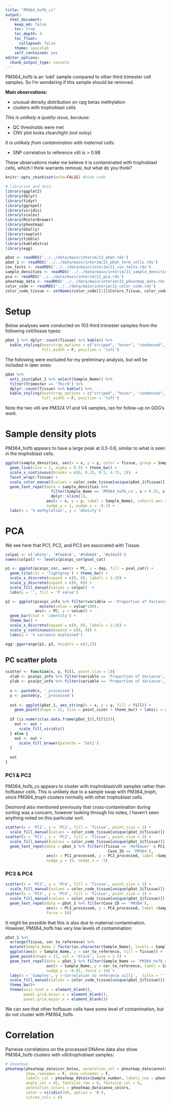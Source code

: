 ```yaml
---
title: "PM364_hofb_cs"
output:
  html_document:
    keep_md: false
    toc: true
    toc_depth: 4
    toc_float:
      collapsed: false
    theme: spacelab
    self_contained: yes
editor_options: 
  chunk_output_type: console
---
```


PM364_hofb is an 'odd' sample compared to other third trimester cell samples. So I'm wondering if 
this sample should be removed.

**Main observations:**

* unusual density distribution on cpg betas methylation
* clusters with trophoblast cells

*This is unlikely a quality issue, because:*

* QC thresholds were met
* CNV plot looks clean/tight (not noisy)

*It is unlikely from contamination with maternal cells:*

* SNP correlation to reference villi is > 0.98

These observations make me believe it is contaminated with trophoblast cells, which I think warrants
removal, but what do you think?

```r
knitr::opts_chunk$set(echo=FALSE) #hide code
```

```r
# libraries and data
library(ggplot2)
library(dplyr)
library(tidyr)
library(ggrepel)
library(viridis)
library(scales)
library(RColorBrewer)
library(pheatmap)
library(GGally)
library(cowplot)
library(tibble)
library(kableExtra)
library(egg)

pDat <- readRDS('../../data/main/interim/13_pDat.rds')
pDat_1 <- readRDS('../../data/main/interim/21_pDat_term_cells.rds')
cov_tests <- readRDS('../../data/main/interim/21_cov_tests.rds')
sample_densities <- readRDS('../../data/main/interim/21_sample_densities.rds')
pca <- readRDS('../../data/main/interim/21_pca.rds')
pheatmap_data <- readRDS('../../data/main/interim/21_pheatmap_data.rds')
color_code <- readRDS('../../data/main/interim/11_color_code.rds')
color_code_tissue <- setNames(color_code[[1]]$Colors_Tissue, color_code[[1]]$Tissue)
```

# Setup

Below analyses were conducted on 103 third trimester samples from the following cell/tissue types:

```r
pDat_1 %>% dplyr::count(Tissue) %>% kable() %>% 
  kable_styling(bootstrap_options = c("striped", "hover", "condensed", "responsive"), 
                full_width = F, position = 'left')
```

The following were excluded for my preliminary analysis, but will be included in later ones:

```r
pDat %>% 
  anti_join(pDat_1 %>% select(Sample_Name)) %>%
  filter(Trimester == 'Third') %>% 
  dplyr::count(Tissue) %>% kable() %>% 
  kable_styling(bootstrap_options = c("striped", "hover", "condensed", "responsive"), 
                full_width = F, position = 'left')
```

Note the two villi are PM324 V1 and V4 samples, ran for follow-up on GDG's work.

# Sample density plots

PM364_hofb appears to have a large peak at 0.5-0.6, similar to what is seen in the trophoblast 
cells.

```r
ggplot(sample_densities, aes(x = x, y = y, color = Tissue, group = Sample_Name)) +
  geom_line(size = 1, alpha = 0.5) + theme_bw() +
  scale_x_continuous(breaks = c(0, 0.25, 0.5, 0.75, 1))  +
  facet_wrap(~Tissue) +
  scale_color_manual(values = color_code_tissue[unique(pDat_1$Tissue)]) +
  geom_text_repel(data = sample_densities %>% 
                    filter(Sample_Name == 'PM364_hofb_cs', x > 0.55, x < 0.6) %>%
                    dplyr::slice(1),
                  aes(x = x, y = y, label = Sample_Name), inherit.aes = F,
                  nudge_y = 1, nudge_x = -0.1) +
  labs(x = '% methylation', y = 'density')
```

# PCA

We see here that PC1, PC2, and PC3 are associated with Tissue.

```r
colpal <- c('white', '#fee8c8', '#fdbb84', '#e34a33')
names(colpal) <- levels(pca$pc_cor$pval_cat)

p1 <- ggplot(pca$pc_cor, aes(x = PC, y = dep, fill = pval_cat)) +
  geom_tile(col = 'lightgrey') + theme_bw() +
  scale_x_discrete(expand = c(0, 0), labels = 1:20) +
  scale_y_discrete(expand = c(0, 0)) +
  scale_fill_manual(values = colpal)  + 
  labs(y = '', fill = 'P value')

p2 <- ggplot(pca$pc_info %>% filter(variable == 'Proportion of Variance') %>%
               mutate(value = value*100), 
             aes(x = PC, y = value)) +
  geom_bar(stat = 'identity') +
  theme_bw() + 
  scale_x_discrete(expand = c(0, 0), labels = 1:20) + 
  scale_y_continuous(expand = c(0, 0)) +
  labs(y = '% variance explained')

egg::ggarrange(p1, p2, heights = c(3,1))
```

## PC scatter plots { .tabset}

```r
scatter <- function(x, y, fill, point_size = 1){
  xlab <- pca$pc_info %>% filter(variable == 'Proportion of Variance', PC == x) %>% pull(Label)
  ylab <- pca$pc_info %>% filter(variable == 'Proportion of Variance', PC == y) %>% pull(Label)
  
  x <- paste0(x, '_processed')
  y <- paste0(y, '_processed')
  
  out <- ggplot(pDat_1, aes_string(x = x, y = y, fill = fill)) +
    geom_point(shape = 21, size = point_size) + theme_bw() + labs(x = xlab, y = ylab) 
  
  if (is.numeric(as.data.frame(pDat_1)[,fill])){
    out <- out +
      scale_fill_viridis()
  } else {
    out <- out + 
      scale_fill_brewer(palette = 'Set1')
  }
    
  out
}
```

### PC1 & PC2

PM364_hofb_cs appears to cluster with trophoblast/villi samples rather than hofbaeur cells. This is
unlikely due to a sample swap with PM364_troph, since PM364_troph clusters normally with other 
trophoblast cells.

Desmond also mentioned previously that cross-contamination during sorting was a concern, however 
looking through his notes, I haven't seen anything noted on this particular sort.

```r
scatter(x = 'PC1', y = 'PC2', fill = 'Tissue', point_size = 2) +
  scale_fill_manual(values = color_code_tissue[unique(pDat_1$Tissue)])
scatter(x = 'PC1', y = 'PC2', fill = 'Tissue', point_size = 2) +
  scale_fill_manual(values = color_code_tissue[unique(pDat_1$Tissue)]) +
  geom_text_repel(data = pDat_1 %>% filter((Tissue == 'Hofbauer' & PC1_processed < 0)|
                                             Case_ID == 'PM364'),
                  aes(x = PC1_processed, y = PC2_processed, label =Sample_Name),
                  nudge_y = 15, nudge_x = -5)
```

### PC3 & PC4

```r
scatter(x = 'PC3', y = 'PC4', fill = 'Tissue', point_size = 2) +
  scale_fill_manual(values = color_code_tissue[unique(pDat_1$Tissue)])
scatter(x = 'PC3', y = 'PC4', fill = 'Tissue', point_size = 2) +
  scale_fill_manual(values = color_code_tissue[unique(pDat_1$Tissue)]) +
  geom_text_repel(data = pDat_1 %>% filter(Case_ID == 'PM364'),
                  aes(x = PC3_processed, y = PC4_processed, label =Sample_Name),
                  force = 50)
```

It might be possible that this is also due to maternal contamination. However, PM364_hofb has very
low levels of contamination:

```r
pDat_1 %>%
  arrange(Tissue, cor_to_reference) %>%
  mutate(Sample_Name = factor(as.character(Sample_Name), levels = Sample_Name)) %>%
  ggplot(aes(x = Sample_Name, y = cor_to_reference, fill = Tissue)) +
  geom_point(shape = 21, col = 'black', size = 2.5) + 
  geom_text_repel(data = pDat_1 %>% filter(Sample_Name == 'PM364_hofb_cs' | cor_to_reference < 0.96),
                  aes(x = Sample_Name, y = cor_to_reference, label = Sample_Name),
                  nudge_y = -0.01, force = 10) +
  labs(x = 'Samples', y ='Correlation to reference villi',  title = '')+
  scale_fill_manual(values = color_code_tissue[unique(pDat_1$Tissue)]) +
  theme_bw()+
  theme(axis.text.x = element_blank(),
        panel.grid.minor.x = element_blank(),
        panel.grid.major.x = element_blank()) 
```

We can see that other hofbauer cells have some level of contamination, but do not cluster with 
PM364_hofb.

# Correlation

Pairwise correlations on the processed DNAme data also show PM364_hofb clusters with 
villi/trophoblast samples:

```r
# pheatmap
pheatmap(pheatmap_data$cor_betas, annotation_col = pheatmap_data$annotation, 
         show_rownames = F, show_colnames = F,
         labels_col = pheatmap_data$x$Sample_number, labels_row = pheatmap_data$x$Sample_number,
         angle_col = 45, fontsize_row = 6, fontsize_col = 6,
         annotation_colors = pheatmap_data$anno_colors,
         color = viridis(100, option = 'B'),
         cutree_cols = 6)
```